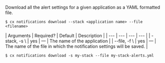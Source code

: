 Download all the alert settings for a given application as a YAML formatted file.

<Tabs >
<Tab label="Usage">

```shell
$ cx notifications download --stack <application name> --file <filename>
```
</Tab>
    
<Tab label="arguments">
| Arguments | Required? | Default | Description |
| --- | --- | --- | --- |
| -stack, -s \<application name\> | yes | — | The name of the application |
| --file, -f \<filename\> | yes | — | The name of the file in which the notification settings will be saved. |
</Tab>
<Tab label="examples">

```shell
$ cx notifications download -s my-stack --file my-stack-alerts.yml
```

</Tab>
</Tabs>